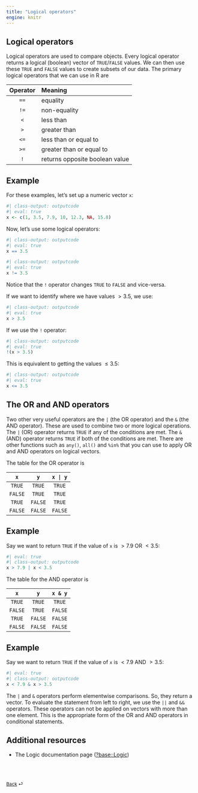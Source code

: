 ```yaml
---
title: "Logical operators"
engine: knitr
---
```


## Logical operators

Logical operators are used to compare objects. Every logical operator returns a
logical (boolean) vector of `TRUE`/`FALSE` values. We can then use these `TRUE`
and `FALSE` values to create subsets of our data. The primary logical operators
that we can use in R are

| Operator | Meaning                        |
|:--------:|:-------------------------------|
|   `==`   | equality                       |
|   `!=`   | non-equality                   |
|   `<`    | less than                      |
|   `>`    | greater than                   |
|   `<=`   | less than or equal to          |
|   `>=`   | greater than or equal to       |
|   `!`    | returns opposite boolean value |


::: {.callout-note appearance="simple"}

## Example

For these examples, let's set up a numeric vector `x`:

```r
#| class-output: outputcode
#| eval: true
x <- c(1, 3.5, 7.9, 10, 12.3, NA, 15.8)
```

Now, let's use some logical operators:

```r
#| class-output: outputcode
#| eval: true
x == 3.5
```

```r
#| class-output: outputcode
#| eval: true
x != 3.5
```

Notice that the `!` operator changes `TRUE` to `FALSE` and vice-versa.

If we want to identify where we have values $> 3.5$, we use:

```r
#| class-output: outputcode
#| eval: true
x > 3.5
```

If we use the `!` operator:

```r
#| class-output: outputcode
#| eval: true
!(x > 3.5)
```

This is equivalent to getting the values $\leq 3.5$:
```r
#| class-output: outputcode
#| eval: true
x <= 3.5
```

:::

## The OR and AND operators

Two other very useful operators are the `|` (the OR operator) and the `&` (the
AND operator). These are used to combine two or more logical operations. The `|`
(OR) operator returns `TRUE` if any of the conditions are met. The `&` (AND)
operator returns `TRUE` if both of the conditions are met. There are other
functions such as `any()`, `all()` and `%in%` that you can use to apply OR and
AND operators on logical vectors.

The table for the OR operator is

|   `x`   |   `y`   | <code>x \| y</code> |
|:-------:|:-------:|:-------------------:|
| `TRUE`  | `TRUE`  |       `TRUE`        |
| `FALSE` | `TRUE`  |       `TRUE`        |
| `TRUE`  | `FALSE` |       `TRUE`        |
| `FALSE` | `FALSE` |       `FALSE`       |

::: {.callout-note appearance="simple"}

## Example

Say we want to return `TRUE` if the value of `x` is $> 7.9$ OR $< 3.5$:

```r
#| eval: true
#| class-output: outputcode
x > 7.9 | x < 3.5
```

:::


The table for the AND operator is

|   `x`   |   `y`   | <code>x & y</code> |
|:-------:|:-------:|:------------------:|
| `TRUE`  | `TRUE`  |       `TRUE`       |
| `FALSE` | `TRUE`  |      `FALSE`       |
| `TRUE`  | `FALSE` |      `FALSE`       |
| `FALSE` | `FALSE` |      `FALSE`       |

::: {.callout-note appearance="simple"}

## Example

Say we want to return `TRUE` if the value of `x` is $< 7.9$ AND $> 3.5$:

```r
#| eval: true
#| class-output: outputcode
x < 7.9 & x > 3.5
```

:::

The `|` and `&` operators perform elementwise comparisons. So, they return a vector. To evaluate the statement from left to right, we use the `||` and `&&` operators. These operators can not be applied on vectors with more than one element. This is the appropriate form of the OR and AND operators in conditional statements.

## Additional resources

- The Logic documentation page ([?base::Logic](https://stat.ethz.ch/R-manual/R-devel/library/base/html/Logic.html))

<br><br>

::: {style="font-size: 0.875em;"}
[Back](/weeks/week-1.qmd) ⏎
:::